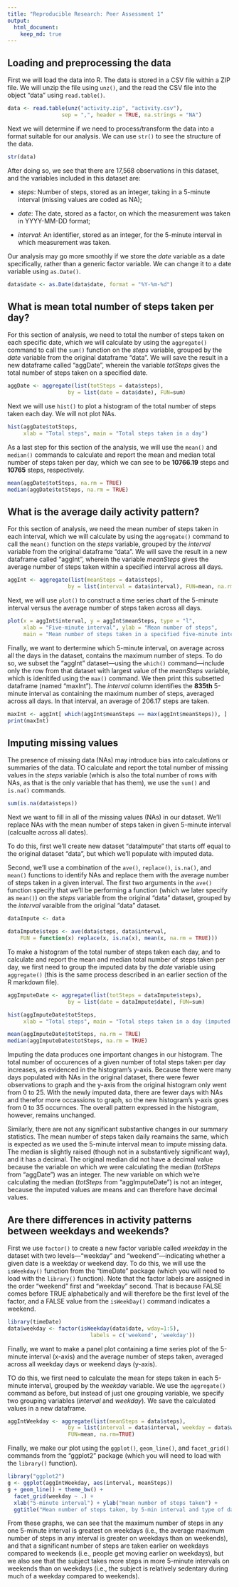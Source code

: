 ---
title: "Reproducible Research: Peer Assessment 1"
output: 
  html_document:
    keep_md: true
---


## Loading and preprocessing the data

First we will load the data into R. The data is stored in a CSV file within a ZIP file. We will unzip the file using `unz()`, and the read the CSV file into the object "data" using `read.table()`.

```{r read_data, echo = TRUE}
data <- read.table(unz("activity.zip", "activity.csv"),
                 sep = ",", header = TRUE, na.strings = "NA")
```


Next we will determine if we need to process/transform the data into a format suitable for our analysis. We can use `str()` to see the structure of the data.

```{r view_data, echo = TRUE}
str(data)
```

After doing so, we see that there are 17,568 observations in this dataset, and the variables included in this dataset are:

* *steps*: Number of steps, stored as an integer, taking in a 5-minute interval (missing values are coded as NA);

* *date*: The date, stored as a factor, on which the measurement was taken in YYYY-MM-DD format;

* *interval*: An identifier, stored as an integer, for the 5-minute interval in which measurement was taken.

Our analysis may go more smoothly if we store the *date* variable as a date specifically, rather than a generic factor variable. We can change it to a date variable using `as.Date()`.

```{r alter_data, echo = TRUE}
data$date <- as.Date(data$date, format = "%Y-%m-%d")
```


## What is mean total number of steps taken per day?

For this section of analysis, we need to total the number of steps taken on each specific date, which we will calculate by using the `aggregate()` command to call the `sum()` function on the _steps_ variable, grouped by the _date_ variable from the original dataframe "data".  We will save the result in a new dataframe called "aggDate", wherein the variable _totSteps_ gives the total number of steps taken on a specified date.

```{r agg_date, echo = TRUE}
aggDate <- aggregate(list(totSteps = data$steps), 
                   by = list(date = data$date), FUN=sum)
```

Next we will use `hist()` to plot a histogram of the total number of steps taken each day. We will not plot NAs.

```{r agg_dateHist, echo = TRUE}
hist(aggDate$totSteps, 
     xlab = "Total steps", main = "Total steps taken in a day")
```

As a last step for this section of the analysis, we will use the `mean()` and `median()` commands to calculate and report the mean and median total number of steps taken per day, which we can see to be **10766.19** steps and **10765** steps, respectively.

```{r agg_centralMeasures, echo = TRUE}
mean(aggDate$totSteps, na.rm = TRUE)
median(aggDate$totSteps, na.rm = TRUE)
```


## What is the average daily activity pattern?

For this section of analysis, we need the mean number of steps taken in each interval, which we will calculate by using the `aggregate()` command to call the `mean()` function on the _steps_ variable, grouped by the _interval_ variable from the original dataframe "data".  We will save the result in a new dataframe called "aggInt", wherein the variable _meanSteps_ gives the average number of steps taken within a specified interval across all days.

```{r agg_interval, echo = TRUE}
aggInt <- aggregate(list(meanSteps = data$steps), 
                   by = list(interval = data$interval), FUN=mean, na.rm=TRUE)
```

Next, we will use `plot()` to construct a time series chart of the 5-minute interval versus the average number of steps taken across all days.

```{r agg_intervalPlot, echo = TRUE}
plot(x = aggInt$interval, y = aggInt$meanSteps, type = "l",
     xlab = "Five-minute interval", ylab = "Mean number of steps",
     main = "Mean number of steps taken in a specified five-minute interval")
```

Finally, we want to dertermine which 5-minute interval, on average across all the days in the dataset, contains the maximum number of steps. To do so, we subset the "aggInt" dataset---using the `which()` command---include only the row from that dataset with largest value of the *meanSteps* variable, which is idenitifed using the `max()` command. We then print this subsetted dataframe (named "maxInt"). The *interval* column identifies the **835th** 5-minute interval as containing the maximum number of steps, averaged across all days. In that interval, an average of 206.17 steps are taken.

```{r agg_intervalMax, echo = TRUE}
maxInt <- aggInt[ which(aggInt$meanSteps == max(aggInt$meanSteps)), ]
print(maxInt)
```


## Imputing missing values

The presence of missing data (NAs) may introduce bias into calculations or summaries of the data. TO calculate and report the total number of missing values in the *steps* variable (which is also the total number of rows with NAs, as that is the only variable that has them), we use the `sum()` and `is.na()` commands.

```{r count_NAs, echo = TRUE}
sum(is.na(data$steps))
```

Next we want to fill in all of the missing values (NAs) in our dataset. We'll replace NAs with the mean number of steps taken in given 5-minute interval (calcualte across all dates).

To do this, first we'll create new dataset "dataImpute" that starts off equal to the original dataset "data", but which we'll populate with imputed data.

Second, we'll use a combination of the `ave()`, `replace()`, `is.na()`, and `mean()` functions to identify NAs and replace them with the average number of steps taken in a given interval. The first two arguments in the `ave()` function specify that we'll be performing a function (which we later specify as `mean()`) on the *steps* variable from the original "data" dataset, grouped by the *interval* varaible from the original "data" dataset.

```{r impute_NAs, echo = TRUE}
dataImpute <- data

dataImpute$steps <- ave(data$steps, data$interval,
    FUN = function(x) replace(x, is.na(x), mean(x, na.rm = TRUE)))
```

To make a histogram of the total number of steps taken each day, and to calculate and report the mean and median total number of steps taken per day, we first need to group the imputed data by the *date* variable using `aggregate()` (this is the same process described in an earlier section of the R markdown file).

```{r agg_dateImpute, echo = TRUE}
aggImputeDate <- aggregate(list(totSteps = dataImpute$steps), 
                   by = list(date = dataImpute$date), FUN=sum)

hist(aggImputeDate$totSteps, 
     xlab = "Total steps", main = "Total steps taken in a day (imputed data)")

mean(aggImputeDate$totSteps, na.rm = TRUE)
median(aggImputeDate$totSteps, na.rm = TRUE)
```

Imputing the data produces one important changes in our histogram. The total number of occurences of a given number of total steps taken per day increases, as evidenced in the histogram's y-axis. Because there were many days populated with NAs in the original dataset, there were fewer observations to graph and the y-axis from the original histogram only went from 0 to 25. With the newly imputed data, there are fewer days with NAs and therefor more occassions to graph, so the new histogram's y-axis goes from 0 to 35 occurnces. The overall pattern expressed in the histogram, however, remains unchanged.

Similarly, there are not any significant substantive changes in our summary statistics. The mean number of steps taken daily reamains the same, which is expected as we used the 5-minute interval mean to impute missing data. The median is slightly raised (though not in a substantively significant way), and it has a decimal. The original median did not have a decimal value because the variable on which we were calculating the median (*totSteps* from "aggDate") was an integer. The new variable on which we're calculating the median (*totSteps* from "aggImputeDate") is not an integer, because the imputed values are means and can therefore have decimal values.


## Are there differences in activity patterns between weekdays and weekends?

First we use `factor()` to create a new factor variable called *weekday* in the dataset with two levels---"weekday" and "weekend"---indicating whether a given date is a weekday or weekend day. To do this, we will use the `isWeekday()` function from the "timeDate" package (which you will need to load with the `library()` function). Note that the factor labels are assigned in the order "weekend" first and "weekday" second. That is because FALSE comes before TRUE alphabetically and will therefore be the first level of the factor, and a FALSE value from the `isWeekDay()` command indicates a weekend.

```{r weekday, echo = TRUE}
library(timeDate)
data$weekday <- factor(isWeekday(data$date, wday=1:5), 
                          labels = c('weekend', 'weekday'))
```

Finally, we want to make a panel plot containing a time series plot of the 5-minute interval (x-axis) and the average number of steps taken, averaged across all weekday days or weekend days (y-axis). 

TO do this, we first need to calculate the mean for steps taken in each 5-minute interval, grouped by the *weekday* variable. We use the `aggregate()` command as before, but instead of just one grouping variable, we specify two grouping variables (*interval* and *weekday*). We save the calculated values in a new dataframe.

```{r agg_intWeekday, echo = TRUE}
aggIntWeekday <- aggregate(list(meanSteps = data$steps), 
                   by = list(interval = data$interval, weekday = data$weekday),
                   FUN=mean, na.rm=TRUE)
```

Finally, we make our plot using the `ggplot()`, `geom_line()`, and `facet_grid()` commands from the "ggplot2" package (which you will need to load with the `library()` function).

```{r graph_aggIntWeekday, echo = TRUE}
library("ggplot2")
g <- ggplot(aggIntWeekday, aes(interval, meanSteps))
g + geom_line() + theme_bw() +
  facet_grid(weekday ~ .) +
  xlab("5-minute interval") + ylab("mean number of steps taken") + 
  ggtitle("Mean number of steps taken, by 5-min interval and type of day")

```

From these graphs, we can see that the maximum number of steps in any one 5-minute interval is greatest on weekdays (i.e., the average maximum number of steps in any interval is greater on weekdays than on weekends), and that a significant number of steps are taken earlier on weekdays compared to weekends (i.e., people get moving earlier on weekdays), but we also see that the subject takes more steps in more 5-minute intervals on weekends than on weekdays (i.e., the subject is relatively sedentary during much of a weekday compared to weekends).